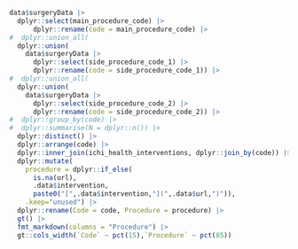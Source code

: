 ```r
data$surgeryData |>
  dplyr::select(main_procedure_code) |>
      dplyr::rename(code = main_procedure_code) |>
#  dplyr::union_all(
  dplyr::union(
    data$surgeryData |>
      dplyr::select(side_procedure_code_1) |>
      dplyr::rename(code = side_procedure_code_1)) |>
#  dplyr::union_all(
  dplyr::union(
    data$surgeryData |>
      dplyr::select(side_procedure_code_2) |>
      dplyr::rename(code = side_procedure_code_2)) |>
#  dplyr::group_by(code) |>
#  dplyr::summarise(N = dplyr::n()) |>
  dplyr::distinct() |>
  dplyr::arrange(code) |>
  dplyr::inner_join(ichi_health_interventions, dplyr::join_by(code)) |>
  dplyr::mutate(
    procedure = dplyr::if_else(
      is.na(url),
      .data$intervention,
      paste0("[",.data$intervention,"](",.data$url,")")),
    .keep="unused") |>
  dplyr::rename(Code = code, Procedure = procedure) |>
  gt() |>
  fmt_markdown(columns = "Procedure") |>
  gt::cols_width(`Code` ~ pct(15),`Procedure` ~ pct(85))

```
